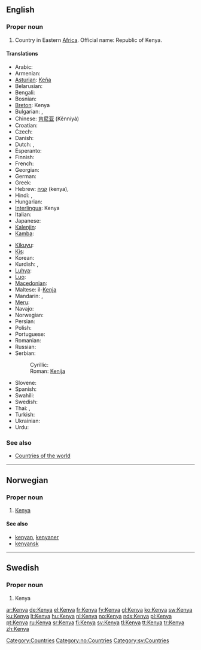 ==English==
{{wikipedia}}

===Proper noun===
{{en-proper noun}}

# Country in Eastern [[Africa]]. Official name: Republic of Kenya.

====Translations====
{{trans-top|country in Eastern Africa}}
* Arabic: {{t|ar|كينيا|f|tr=kiinya|sc=Arab}}
* Armenian: {{t-|hy|Քենիա|tr=K'enia}}
* [[Asturian]]: [[Keña]]
* Belarusian: {{t|be|Кенія|f|tr=Kénija|sc=Cyrl}}
* Bengali: {{t|bn|কেনিয়া|sc=Beng}}
* Bosnian: {{t-|bs|Kenija|f}}
* [[Breton]]: Kenya
* Bulgarian: {{t|bg|Кения|f}},  {{t|bg|Кения|f|tr=Kénija|sc=Cyrl}}
* Chinese: [[肯尼亚]] (Kěnníyà)
* Croatian: {{t+|hr|Kenija|f}}
* Czech: {{t+|cs|Keňa|f}}
* Danish: {{t-|da|Kenya}}
* Dutch: {{t+|nl|Kenia}}, {{t+|nl|Kenya}}
* Esperanto: {{t-|eo|Kenjo|xs=Esperanto}}
* Finnish: {{t+|fi|Kenia}}
* French: {{t+|fr|Kenya}}
* Georgian: {{t|ka|კენია|sc=Geor}}
* German: {{t+|de|Kenia}}
* Greek: {{t-|el|Κένυα|f|tr=Kénya}}
* Hebrew: [[קניה]] (kenya),  {{t|he|קניה|f|tr=kenya|sc=Hebr}}
* Hindi: {{t|hi|कीनिया|tr=kīniyā|sc=Deva}},  {{t|hi|केन्या|tr=kēn'yā|sc=Deva}}
* Hungarian: {{t+|hu|Kenya}}
* [[Interlingua]]: Kenya
* Italian: {{t-|it|Kenya}}
* Japanese: {{t+|ja|ケニア|tr=Kenia}}
* [[Kalenjin]]: {{tø|kln|Kenya}}
* [[Kamba]]: {{tø|kam|Kenya}}
{{trans-mid}}
* [[Kikuyu]]: {{tø|ki|Kenya}}
* [[Kis]]: {{tø|kis|Kenya}}
* Korean: {{t|ko|케냐|tr=Kenya|sc=Kore}}
* Kurdish: {{ku-Arab|[[کینیا]]}},  {{t|ku|کینیا|sc=ku-Arab}}
* [[Luhya]]: {{tø|luy|Kenya}}
* [[Luo]]: {{tø|luo|Kenya}}
* [[Macedonian]]: {{t-|mk|Кенија|f|tr=Kénija}}
* Maltese: il-[[Kenja]]
* Mandarin: {{t|zh|肯尼亞|sc=Hani}},  {{t|zh|肯尼亚|tr=Kěnníyà|sc=Hani}}
* [[Meru]]: {{tø|mer|Kenya}}
* Navajo: {{tø|nv|Kénya}}
* Norwegian: {{t+|no|Kenya}}
* Persian: {{t|fa|کنیا|sc=fa-Arab}}
* Polish: {{t+|pl|Kenia|f}}
* Portuguese: {{t+|pt|Quénia|f}}
* Romanian: {{t-|ro|Kenya|f}}
* Russian: {{t|ru|Кения|f|tr=Kénija}}
* Serbian:
*: Cyrillic: {{t-|sr|Кенија|f|sc=Cyrl}}
*: Roman: [[Kenija#Serbian|Kenija]] {{f}}
* Slovene: {{t+|sl|Kenija|f}}
* Spanish: {{t+|es|Kenia|f}}
* Swahili: {{t-|sw|kenya|xs=Swahili}}
* Swedish: {{t+|sv|Kenya}}
* Thai: {{t|th|เคนยา|sc=Thai}},  {{t|th|ประเทศเคนยา|sc=Thai}}
* Turkish: {{t+|tr|Kenya}}
* Ukrainian: {{t|uk|Кенія|f|tr=Kénija|sc=Cyrl}}
* Urdu: {{t|ur|کینیا|tr=kīniyā|sc=ur-Arab}}
{{trans-bottom}}

===See also===
* [[Appendix:Countries of the world|Countries of the world]]

[[Category:Countries]]

----

==Norwegian==

===Proper noun===
{{infl|no|proper noun}}

# [[#English|Kenya]]

====See also====
* [[kenyan]], [[kenyaner]]
* [[kenyansk]]

[[Category:no:Countries]]

----

==Swedish==

===Proper noun===
{{infl|sv|proper noun}}

# Kenya

[[Category:sv:Countries]]

[[ar:Kenya]]
[[de:Kenya]]
[[el:Kenya]]
[[fr:Kenya]]
[[fy:Kenya]]
[[gl:Kenya]]
[[ko:Kenya]]
[[sw:Kenya]]
[[ku:Kenya]]
[[lt:Kenya]]
[[hu:Kenya]]
[[nl:Kenya]]
[[no:Kenya]]
[[nds:Kenya]]
[[pl:Kenya]]
[[pt:Kenya]]
[[ru:Kenya]]
[[sr:Kenya]]
[[fi:Kenya]]
[[sv:Kenya]]
[[tl:Kenya]]
[[tt:Kenya]]
[[tr:Kenya]]
[[zh:Kenya]]